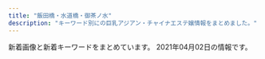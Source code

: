 ```yaml
---
title: "飯田橋・水道橋・御茶ノ水"
description: "キーワード別にの巨乳アジアン・チャイナエステ嬢情報をまとめました。"
---
```


新着画像と新着キーワードをまとめています。
2021年04月02日の情報です。

<DmmAffiliateIns />
<KeywordTable
  shops={
    [
    {
        "keywords": {},
        "name": "\u7652\u3057\u306e\u6cc9",
        "url": "https://izumi-esthe.tokyo/",
        "img_links": [],
        "station": "\u5c0f\u5ddd\u753a\u99c5B5\u51fa\u53e3"
    },
    {
        "img_links": [
            "http://aromalucky.xyz/wp-content/uploads/2019/05/01_02.png",
            "https://i1.wp.com/aromalucky.xyz/wp-content/uploads/2019/10/20.jpg",
            "https://i0.wp.com/aromalucky.xyz/wp-content/uploads/2019/04/13.jpg",
            "https://i2.wp.com/aromalucky.xyz/wp-content/uploads/2019/04/12.jpg",
            "https://i1.wp.com/aromalucky.xyz/wp-content/uploads/2017/12/04-1.jpg",
            "https://i0.wp.com/aromalucky.xyz/wp-content/uploads/2017/12/05-1.jpg",
            "https://i2.wp.com/aromalucky.xyz/wp-content/uploads/2019/05/03.png",
            "https://i2.wp.com/aromalucky.xyz/wp-content/uploads/2017/12/08.jpg",
            "https://i0.wp.com/aromalucky.xyz/wp-content/uploads/2019/05/15.jpg",
            "https://i0.wp.com/aromalucky.xyz/wp-content/uploads/2019/05/02.png",
            "https://i2.wp.com/aromalucky.xyz/wp-content/uploads/2017/12/03-1.jpg",
            "https://i1.wp.com/aromalucky.xyz/wp-content/uploads/2019/05/16.jpg",
            "https://i2.wp.com/aromalucky.xyz/wp-content/uploads/2020/09/21.jpg",
            "https://i2.wp.com/aromalucky.xyz/wp-content/uploads/2019/04/14.jpg",
            "https://i2.wp.com/aromalucky.xyz/wp-content/uploads/2017/12/02.jpg"
        ],
        "url": "http://aromalucky.xyz/",
        "keywords": {},
        "station": "\u5c0f\u5ddd\u753a\u99c5B4",
        "name": "\u30a2\u30ed\u30de\u30e9\u30c3\u30ad\u30fc"
    },
    {
        "station": "\u795e\u4fdd\u753a\u99c5A5\u51fa\u53e3",
        "name": "\u306f\u306a\u3073",
        "url": "http://jinbocho.xyz/",
        "img_links": [
            "http://jinbocho.xyz/images/g8.jpg",
            "http://jinbocho.xyz/images/top1.jpg",
            "http://jinbocho.xyz/images/a1.jpg",
            "http://jinbocho.xyz/images/r2.jpg",
            "http://jinbocho.xyz/images/gr.jpg",
            "http://jinbocho.xyz/images/mika.jpg",
            "http://jinbocho.xyz/images/yuki.jpg",
            "http://jinbocho.xyz/images/r5.jpg",
            "http://jinbocho.xyz/images/g7.jpg",
            "http://jinbocho.xyz/images/a2.jpg",
            "http://jinbocho.xyz/images/new-tit.png",
            "http://jinbocho.xyz/images/yuk.jpg",
            "http://jinbocho.xyz/images/a4.jpg",
            "http://jinbocho.xyz/images/gb01.png",
            "http://jinbocho.xyz/images/r1.jpg",
            "http://jinbocho.xyz/images/s_staff.png",
            "http://jinbocho.xyz/images/g9.jpg",
            "http://jinbocho.xyz/images/r3.jpg",
            "http://jinbocho.xyz/images/face.png",
            "http://jinbocho.xyz/images/top2.jpg",
            "http://jinbocho.xyz/images/a5.jpg",
            "http://jinbocho.xyz/images/r6.jpg",
            "http://jinbocho.xyz/images/g2.jpg",
            "http://jinbocho.xyz/images/a3.jpg",
            "http://jinbocho.xyz/images/left3.png",
            "http://jinbocho.xyz/images/g1.jpg",
            "http://jinbocho.xyz/images/miki.jpg",
            "http://jinbocho.xyz/images/haru.jpg",
            "http://jinbocho.xyz/images/g10.jpg",
            "http://jinbocho.xyz/images/zi.png",
            "http://jinbocho.xyz/images/new-tit3.png",
            "http://jinbocho.xyz/images/g0.jpg",
            "http://jinbocho.xyz/images/r4.jpg",
            "http://jinbocho.xyz/images/mobile.png"
        ],
        "keywords": {}
    },
    {
        "station": "JR\u6c34\u9053\u6a4b\u99c5\u897f\u53e3",
        "name": "Lime",
        "img_links": [
            "http://sln-relax.com/img/att.jpg",
            "http://sln-relax.com/scdl/staff/10031.jpg",
            "http://sln-relax.com/i/files/girl01.jpg",
            "http://sln-relax.com/scdl/staff/10021.jpg",
            "http://sln-relax.com/scdl/staff/10071.jpg",
            "http://sln-relax.com/img/ttl_staff.png",
            "http://sln-relax.com/scdl/staff/10011.jpg",
            "http://sln-relax.com/img/ttl_tnew.jpg",
            "http://sln-relax.com/pic/head.png",
            "http://sln-relax.com/pic/topimg1.jpg",
            "http://sln-relax.com/img/ttl_concept.jpg",
            "http://sln-relax.com/scdl/staff/10041.jpg",
            "http://sln-relax.com/pic/topimg2.jpg",
            "http://sln-relax.com/pic/topimg3.jpg",
            "http://sln-relax.com/scdl/staff/10061.jpg",
            "http://sln-relax.com/img/ttl_rec.jpg",
            "http://sln-relax.com/i/files/homeimg.jpg",
            "http://sln-relax.com/i/files/girl02.jpg",
            "http://sln-relax.com/scdl/staff/10051.jpg",
            "http://sln-relax.com/img/ttl_mobile.jpg",
            "http://sln-relax.com/scdl/staff/10081.jpg"
        ],
        "keywords": {
            "C": 17
        },
        "url": "http://sln-relax.com/"
    },
    {
        "keywords": {
            "86": 2,
            "D": 4,
            "C": 12,
            "85": 3
        },
        "name": "\u307f\u3055\u304d",
        "url": "http://yiluioszn.xyz/",
        "img_links": [
            "http://yiluioszn.xyz/templets/default/style/images/room4.jpg",
            "http://yiluioszn.xyz/uploads/210310/1-2103101A92K03.jpg",
            "http://yiluioszn.xyz/uploads/210325/1-2103251PU0136.jpg",
            "http://yiluioszn.xyz/uploads/210303/1-210303160206320.jpg",
            "http://yiluioszn.xyz/templets/default/style/images/room3.jpg",
            "http://yiluioszn.xyz/templets/default/style/images/s_pick.png",
            "http://yiluioszn.xyz/uploads/210310/1-2103101A3543R.jpg",
            "http://yiluioszn.xyz/templets/default/style/images/girl-z1.jpg",
            "http://yiluioszn.xyz/templets/default/style/images/girl-z2.jpg",
            "http://yiluioszn.xyz/templets/default/style/images/s_staff.png",
            "http://yiluioszn.xyz/templets/default/style/images/s_service.png",
            "http://yiluioszn.xyz/templets/default/style/images/room1.jpg",
            "http://yiluioszn.xyz/templets/default/style/images/s_news.png",
            "http://yiluioszn.xyz/templets/default/style/images/room2.jpg",
            "http://yiluioszn.xyz/uploads/210310/1-2103101A42J48.jpg",
            "http://yiluioszn.xyz/templets/default/style/images/top.png",
            "http://yiluioszn.xyz/uploads/210310/1-2103101A442A7.jpg"
        ],
        "station": "JR\u6c34\u9053\u6a4b\u99c5\u6771\u53e3"
    },
    {
        "station": "\u795e\u4fdd\u753a\u99c5A7\u51fa\u53e3",
        "url": "http://rapisu.tokyo/",
        "keywords": {
            "C": 7
        },
        "img_links": [
            "http://rapisu.tokyo/images/r2.jpg",
            "http://rapisu.tokyo/images/end.png",
            "http://rapisu.tokyo/images/meihui.jpg",
            "http://rapisu.tokyo/images/top.png",
            "http://rapisu.tokyo/images/zi_staff.png",
            "http://rapisu.tokyo/images/mobile.png",
            "http://rapisu.tokyo/images/flash.jpg",
            "http://rapisu.tokyo/images/tiao.png",
            "http://rapisu.tokyo/images/r1.jpg",
            "http://rapisu.tokyo/images/flash1.jpg",
            "http://rapisu.tokyo/images/mika.jpg",
            "http://rapisu.tokyo/images/g0.jpg",
            "http://rapisu.tokyo/images/r3.jpg"
        ],
        "name": "\u30e9\u30d4\u30b9"
    },
    {
        "name": "\u30ad\u30e9\u30e9",
        "img_links": [],
        "station": "\u795e\u4fdd\u753a\u99c5A1\u51fa\u53e3",
        "url": "https://kira.uouono.com/",
        "keywords": {}
    },
    {
        "img_links": [
            "http://venus.tyo.cm/images/room4.jpg",
            "http://venus.tyo.cm/photos/sites/40/2020/08/2020083109075784.jpeg",
            "http://venus.tyo.cm/photos/sites/40/2020/08/2020083109075581.jpeg",
            "http://venus.tyo.cm/photos/sites/40/2020/08/2020083109075848.jpeg",
            "http://venus.tyo.cm/images/room6.jpg",
            "http://venus.tyo.cm/images/room3.jpg",
            "http://venus.tyo.cm/photos/sites/40/2020/10/202010021052282.jpeg",
            "http://venus.tyo.cm/photos/sites/40/2020/08/2020083109075781.jpeg",
            "http://venus.tyo.cm/images/room2.jpg",
            "http://venus.tyo.cm/images/top.png",
            "http://venus.tyo.cm/photos/sites/40/2020/08/2020083109075912.jpeg",
            "http://venus.tyo.cm/photos/sites/40/2020/09/2020090907201348.jpeg",
            "http://venus.tyo.cm/images/room1.jpg",
            "http://venus.tyo.cm/images/spmainimg.jpg",
            "http://venus.tyo.cm/images/pagetop.png",
            "http://venus.tyo.cm/photos/sites/40/2020/08/2020083109075685.jpeg",
            "http://venus.tyo.cm/photos/sites/40/2020/08/2020083109075883.jpeg",
            "http://venus.tyo.cm/photos/sites/40/2020/09/2020091012404045.jpeg",
            "http://venus.tyo.cm/images/mainimg.jpg",
            "http://venus.tyo.cm/images/room5.jpg",
            "http://venus.tyo.cm/photos/sites/40/2020/09/2020090907201289.jpeg"
        ],
        "station": "JR\u6c34\u9053\u6a4b\u99c5\u6771\u53e3",
        "keywords": {
            "84": 4,
            "89": 6,
            "83": 8,
            "D": 18,
            "E": 4,
            "F": 6,
            "85": 6,
            "88": 4
        },
        "name": "\u30d3\u30fc\u30ca\u30b9",
        "url": "http://venus.tyo.cm/"
    },
    {
        "name": "\u697d\u697d",
        "keywords": {
            "E": 6,
            "D": 10,
            "C": 20
        },
        "img_links": [
            "https://raku-relax.tokyo/wp-content/uploads/2021/01/1211rakura.jpg",
            "https://raku-relax.tokyo/wp-content/uploads/2018/12/4567rakura.jpg",
            "https://raku-relax.tokyo/wp-content/themes/este/img/3.jpg",
            "https://raku-relax.tokyo/wp-content/themes/este/img/top-img03.png",
            "https://raku-relax.tokyo/wp-content/themes/este/img/tel.png",
            "https://raku-relax.tokyo/wp-content/uploads/2020/04/siuaytfsa.jpg",
            "https://raku-relax.tokyo/wp-content/uploads/2020/04/1234sertdyf.jpg",
            "https://raku-relax.tokyo/wp-content/themes/este/img/tel_footer.png",
            "https://raku-relax.tokyo/wp-content/themes/este/img/4.jpg",
            "https://raku-relax.tokyo/wp-content/themes/este/img/top-img01.png",
            "https://raku-relax.tokyo/wp-content/themes/este/img/top-img02.png",
            "https://raku-relax.tokyo/wp-content/uploads/2020/01/897sarakura.jpg",
            "https://raku-relax.tokyo/wp-content/uploads/2020/10/ertyurakura.jpg",
            "https://raku-relax.tokyo/wp-content/uploads/2020/11/9897621rakura.jpg",
            "https://raku-relax.tokyo/wp-content/uploads/2020/10/28917rakura.jpg",
            "https://raku-relax.tokyo/wp-content/themes/este/img/tel_header.png",
            "https://raku-relax.tokyo/wp-content/themes/este/img/tel03.png",
            "https://raku-relax.tokyo/wp-content/themes/este/img/2.jpg",
            "https://raku-relax.tokyo/wp-content/themes/este/img/1.jpg",
            "https://raku-relax.tokyo/wp-content/uploads/2020/01/y45a121.jpg",
            "https://raku-relax.tokyo/wp-content/themes/este/img/top-img05.png",
            "https://raku-relax.tokyo/wp-content/themes/este/img/tel02.png",
            "https://raku-relax.tokyo/wp-content/uploads/2020/11/oiuarakura.jpg",
            "https://raku-relax.tokyo/wp-content/uploads/2018/12/satfuygihoj.jpg",
            "https://raku-relax.tokyo/wp-content/themes/este/img/top-img04.png"
        ],
        "station": "\u725b\u8fbc\u795e\u697d\u5742\u99c5A2\u51fa\u53e3",
        "url": "https://raku-relax.tokyo/"
    },
    {
        "img_links": [
            "http://yu.xyz.mn/images/room3.jpg",
            "http://yu.xyz.mn/images/s_shedule.jpg",
            "http://yu.xyz.mn/images/ac2.jpg",
            "http://yu.xyz.mn/images/room4.jpg",
            "http://yu.xyz.mn/photos/sites/91/2021/01/2021012205451889.jpg",
            "http://yu.xyz.mn/images/ac1.jpg",
            "http://yu.xyz.mn/images/ac6.jpg",
            "http://yu.xyz.mn/photos/sites/91/2020/04/2020040807282190.jpg",
            "http://yu.xyz.mn/images/ac3.jpg",
            "http://yu.xyz.mn/images/room2.jpg",
            "http://yu.xyz.mn/images/s_news.jpg",
            "http://yu.xyz.mn/images/mobile.jpg",
            "http://yu.xyz.mn/photos/sites/91/2019/12/2019122702252767.jpg",
            "http://yu.xyz.mn/images/top.jpg",
            "http://yu.xyz.mn/images/ac5.jpg",
            "http://yu.xyz.mn/images/room1.jpg",
            "http://yu.xyz.mn/images/ac4.jpg",
            "http://yu.xyz.mn/photos/sites/91/2020/02/2020022305370017.jpg",
            "http://yu.xyz.mn/images/s_staff.jpg",
            "http://yu.xyz.mn/photos/sites/91/2019/12/2019122702252691.jpg",
            "http://yu.xyz.mn/photos/sites/91/2019/12/2019122901424384.jpg"
        ],
        "name": "\u60a0 \u3086\u3046",
        "station": "JR\u6c34\u9053\u6a4b\u99c5\u897f\u53e3",
        "keywords": {
            "84": 7,
            "D": 35,
            "86": 7,
            "87": 7,
            "85": 21,
            "C": 20
        },
        "url": "http://yu.xyz.mn/"
    },
    {
        "img_links": [
            "https://suidobashi-mensesthe.com/staff/1.jpg",
            "https://suidobashi-mensesthe.com/room/esthe3.jpg",
            "https://suidobashi-mensesthe.com/staff/yui-l2.jpg",
            "https://suidobashi-mensesthe.com/staff/yui-s3.jpg",
            "https://suidobashi-mensesthe.com/staff/midori-l2.jpg",
            "https://suidobashi-mensesthe.com/room/5-l.jpg",
            "https://suidobashi-mensesthe.com/icon/facebook.png",
            "https://suidobashi-mensesthe.com/room/3-s.jpg",
            "https://suidobashi-mensesthe.com/staff/5.jpg",
            "https://suidobashi-mensesthe.com/staff/6.jpg",
            "https://suidobashi-mensesthe.com/images/covit19.jpg",
            "https://suidobashi-mensesthe.com/staff/yui-l3.jpg",
            "https://suidobashi-mensesthe.com/room/2-l.jpg",
            "https://suidobashi-mensesthe.com/images/flower.png",
            "https://suidobashi-mensesthe.com/images/footer-l.png",
            "https://suidobashi-mensesthe.com/room/4-l.jpg",
            "https://suidobashi-mensesthe.com/room/1-s.jpg",
            "https://suidobashi-mensesthe.com/room/3-l.jpg",
            "https://suidobashi-mensesthe.com/staff/yui-s2.jpg",
            "https://suidobashi-mensesthe.com/button/staff.png",
            "https://suidobashi-mensesthe.com/staff/midori-s1.jpg",
            "https://suidobashi-mensesthe.com/staff/yui-s1.jpg",
            "https://suidobashi-mensesthe.com/room/esthe1.jpg",
            "https://suidobashi-mensesthe.com/images/footer-r.png",
            "https://suidobashi-mensesthe.com/icon/twitter.png",
            "https://suidobashi-mensesthe.com/room/6-s.jpg",
            "https://suidobashi-mensesthe.com/staff/0.jpg",
            "https://suidobashi-mensesthe.com/staff/3.jpg",
            "https://suidobashi-mensesthe.com/staff/yui-l1.jpg",
            "https://suidobashi-mensesthe.com/room/6-l.jpg",
            "https://suidobashi-mensesthe.com/images/clear.png",
            "https://suidobashi-mensesthe.com/images/main1.jpg",
            "https://suidobashi-mensesthe.com/room/1-l.jpg",
            "https://suidobashi-mensesthe.com/staff/midori-s3.jpg",
            "https://suidobashi-mensesthe.com/staff/midori-l1.jpg",
            "https://suidobashi-mensesthe.com/button/home.png",
            "https://suidobashi-mensesthe.com/staff/midori-s2.jpg",
            "https://suidobashi-mensesthe.com/staff/4.jpg",
            "https://suidobashi-mensesthe.com/images/prin-video2.jpg",
            "https://suidobashi-mensesthe.com/staff/midori-l3.jpg",
            "https://suidobashi-mensesthe.com/staff/2.jpg",
            "https://suidobashi-mensesthe.com/images/main-sp.jpg",
            "https://suidobashi-mensesthe.com/room/4-s.jpg",
            "https://suidobashi-mensesthe.com/icon/line.png",
            "https://suidobashi-mensesthe.com/room/2-s.jpg",
            "https://suidobashi-mensesthe.com/images/header3.png",
            "https://suidobashi-mensesthe.com/button/blog.png",
            "https://suidobashi-mensesthe.com/images/qrcode.png",
            "https://suidobashi-mensesthe.com/room/5-s.jpg",
            "https://suidobashi-mensesthe.com/icon/google_plus.png",
            "https://suidobashi-mensesthe.com/room/esthe2.jpg"
        ],
        "name": "\u30d7\u30ea\u30f3",
        "url": "https://suidobashi-mensesthe.com/",
        "keywords": {},
        "station": "JR\u6c34\u9053\u6a4b\u99c5\u897f\u53e3"
    }
]
}
/>
<DmmAffiliateScript />
